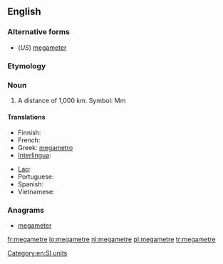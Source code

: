 ==English==

===Alternative forms===
* (''US'') [[megameter]]

===Etymology===
{{prefix|mega|metre}}

===Noun===
{{en-noun}}

# A distance of 1,000 km. Symbol: Mm

====Translations====
{{trans-top|a distance of 1,000 km}}
* Finnish: {{t|fi|megametri}}
* French: {{t|fr|mégamètre|m}}
* Greek: [[megametro]]
* [[Interlingua]]: {{t|ia|megametro}}
{{trans-mid}}
* [[Lao]]: {{t|lo|ເມກາແມັດ|sc=Laoo}}
* Portuguese: {{t+|pt|megâmetro|m}}
* Spanish: {{t|es|megametro}}
* Vietnamese: {{t|vi|megamet}}
{{trans-bottom}}

===Anagrams===
* [[megameter#English|megameter]]

[[Category:en:SI units]]

[[fr:megametre]]
[[lo:megametre]]
[[nl:megametre]]
[[pl:megametre]]
[[tr:megametre]]